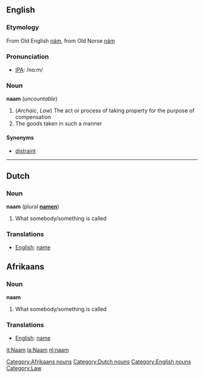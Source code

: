 ==English==
===Etymology===
From Old English [[nám]], from Old Norse [[nám]]

===Pronunciation===
* [[Wiktionary:Pronunciation_key|IPA]]: /nɑːm/

===Noun===
'''naam''' (''uncountable'')
# (''Archaic'', ''Law'') The act or process of taking property for the purpose of compensation
# The goods taken in such a manner

====Synonyms====
* [[distraint]]


----

==Dutch==
===Noun===
'''naam''' (plural '''[[namen]]''')
# What somebody/something is called

===Translations===
*[[English]]: [[name]]

==Afrikaans==
===Noun===
'''naam'''
# What somebody/something is called

===Translations===
*[[English]]: [[name]]

[[Category:Afrikaans nouns]][[Category:Dutch nouns]][[Category:English nouns]][[Category:Law]]

[[it:Naam]]
[[la:Naam]]
[[nl:naam]]